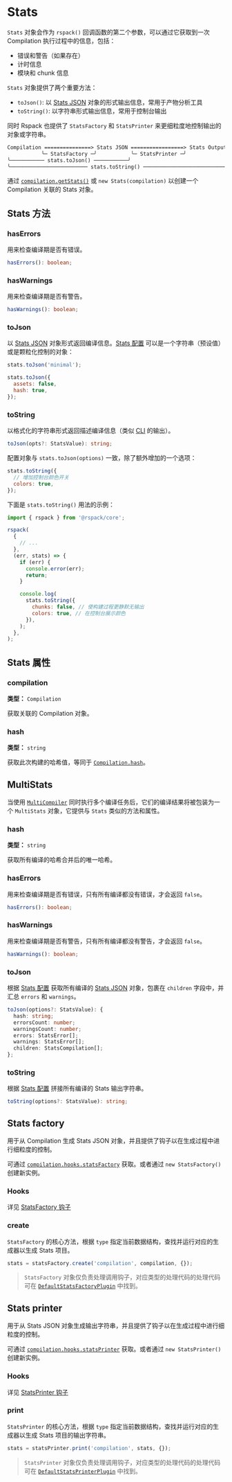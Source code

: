 
# Stats

`Stats` 对象会作为 `rspack()` 回调函数的第二个参数，可以通过它获取到一次 Compilation 执行过程中的信息，包括：

- 错误和警告（如果存在）
- 计时信息
- 模块和 chunk 信息

`Stats` 对象提供了两个重要方法：

- `toJson()`: 以 [Stats JSON](/api/javascript-api/stats-json) 对象的形式输出信息，常用于产物分析工具
- `toString()`: 以字符串形式输出信息，常用于控制台输出

同时 Rspack 也提供了 `StatsFactory` 和 `StatsPrinter` 来更细粒度地控制输出的对象或字符串。

```txt title=Stats 输出
Compilation ===============> Stats JSON =================> Stats Output
           ╰─ StatsFactory ─╯           ╰─ StatsPrinter ─╯
╰─────────── stats.toJson() ───────────╯
╰───────────────────────── stats.toString() ──────────────────────────╯
```

通过 [`compilation.getStats()`](/api/javascript-api/compilation#getstats) 或 `new Stats(compilation)` 以创建一个 Compilation 关联的 Stats 对象。

## Stats 方法

### hasErrors

用来检查编译期是否有错误。

```ts
hasErrors(): boolean;
```

### hasWarnings

用来检查编译期是否有警告。

```ts
hasWarnings(): boolean;
```

### toJson

以 [Stats JSON](/api/javascript-api/stats-json) 对象形式返回编译信息。[Stats 配置](/config/stats) 可以是一个字符串（预设值）或是颗粒化控制的对象：

```js
stats.toJson('minimal');
```

```js
stats.toJson({
  assets: false,
  hash: true,
});
```

### toString

以格式化的字符串形式返回描述编译信息（类似 [CLI](/api/cli) 的输出）。

```ts
toJson(opts?: StatsValue): string;
```

配置对象与 `stats.toJson(options)` 一致，除了额外增加的一个选项：

```js
stats.toString({
  // 增加控制台颜色开关
  colors: true,
});
```

下面是 `stats.toString()` 用法的示例：

```js
import { rspack } from '@rspack/core';

rspack(
  {
    // ...
  },
  (err, stats) => {
    if (err) {
      console.error(err);
      return;
    }

    console.log(
      stats.toString({
        chunks: false, // 使构建过程更静默无输出
        colors: true, // 在控制台展示颜色
      }),
    );
  },
);
```

## Stats 属性

### compilation

**类型：** `Compilation`

获取关联的 Compilation 对象。

<Collapse>
  <CollapsePanel className="collapse-code-panel" header="Stats.ts" key="stats">
    <CompilationType />
  </CollapsePanel>
</Collapse>

### hash

**类型：** `string`

获取此次构建的哈希值，等同于 [`Compilation.hash`](/api/javascript-api/compilation#hashfullhash)。

## MultiStats

当使用 [`MultiCompiler`](/api/javascript-api/compiler#multicompiler) 同时执行多个编译任务后，它们的编译结果将被包装为一个 `MultiStats` 对象，它提供与 `Stats` 类似的方法和属性。

### hash

<Badge text="只读" type="info" />

**类型：** `string`

获取所有编译的哈希合并后的唯一哈希。

### hasErrors

用来检查编译期是否有错误，只有所有编译都没有错误，才会返回 `false`。

```ts
hasErrors(): boolean;
```

### hasWarnings

用来检查编译期是否有警告，只有所有编译都没有警告，才会返回 `false`。

```ts
hasWarnings(): boolean;
```

### toJson

根据 [Stats 配置](/config/stats) 获取所有编译的 [Stats JSON](/api/javascript-api/stats-json) 对象，包裹在 `children` 字段中，并汇总 `errors` 和 `warnings`。

```ts
toJson(options?: StatsValue): {
  hash: string;
  errorsCount: number;
  warningsCount: number;
  errors: StatsError[];
  warnings: StatsError[];
  children: StatsCompilation[];
};
```

### toString

根据 [Stats 配置](/config/stats) 拼接所有编译的 Stats 输出字符串。

```ts
toString(options?: StatsValue): string;
```

## Stats factory

用于从 Compilation 生成 Stats JSON 对象，并且提供了钩子以在生成过程中进行细粒度的控制。

可通过 [`compilation.hooks.statsFactory`](/api/plugin-api/compilation-hooks#statsfactory) 获取。或者通过 `new StatsFactory()` 创建新实例。

### Hooks

详见 [StatsFactory 钩子](/api/plugin-api/stats-hooks#statsfactory)

### create

`StatsFactory` 的核心方法，根据 `type` 指定当前数据结构，查找并运行对应的生成器以生成 Stats 项目。

```ts
stats = statsFactory.create('compilation', compilation, {});
```

> `StatsFactory` 对象仅负责处理调用钩子，对应类型的处理代码的处理代码可在 [`DefaultStatsFactoryPlugin`](https://github.com/web-infra-dev/rspack/blob/main/packages/rspack/src/stats/DefaultStatsFactoryPlugin.ts) 中找到。

## Stats printer

用于从 Stats JSON 对象生成输出字符串，并且提供了钩子以在生成过程中进行细粒度的控制。

可通过 [`compilation.hooks.statsPrinter`](/api/plugin-api/compilation-hooks#statsprinter) 获取。或者通过 `new StatsPrinter()` 创建新实例。

### Hooks

详见 [StatsPrinter 钩子](/api/plugin-api/stats-hooks#statsprinter)

### print

`StatsPrinter` 的核心方法，根据 `type` 指定当前数据结构，查找并运行对应的生成器以生成 Stats 项目的输出字符串。

```ts
stats = statsPrinter.print('compilation', stats, {});
```

> `StatsPrinter` 对象仅负责处理调用钩子，对应类型的处理代码的处理代码可在 [`DefaultStatsPrinterPlugin`](https://github.com/web-infra-dev/rspack/blob/main/packages/rspack/src/stats/DefaultStatsPrinterPlugin.ts) 中找到。
